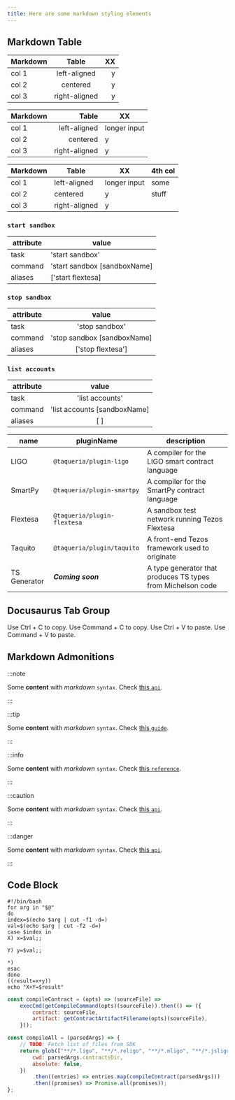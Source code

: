 ```yaml
---
title: Here are some markdown styling elements
---
```



<!--
	<div
		style={{
			display: "flex",
			flexDirection: "row",
			overflowX: "auto",
			boxShadow: "0px 2px 5px rgba(0, 0, 0, 0.15)",
			borderRadius: "8px",
		}}
	>
		<div style={{ display: "flex", flexDirection: "column" }}>
			<div
				style={{
					background: "#FFDFA0",
					color: "black",
					padding: "26px 16px 13px 16px",
					fontFamily: "Montserrat",
					fontStyle: "normal",
					fontWeight: "bold",
					fontSize: "14px",
					lineHeight: "17px",
					textTransform: "uppercase",
				}}
			>
				Name
			</div>
			<div
				style={{
					color: "black",
					padding: "20px 16px",
					fontFamily: "Montserrat",
					fontStyle: "normal",
					fontWeight: "500",
					fontSize: "12px",
					lineHeight: "16px",
					borderBottom: "solid 2px #FFDFA0",
				}}
			>
				ligo
			</div>
			<div
				style={{
					background: "#FFF9ED",
					color: "black",
					padding: "20px 16px",
					fontFamily: "Montserrat",
					fontStyle: "normal",
					fontWeight: "500",
					fontSize: "12px",
					lineHeight: "16px",
					borderBottom: "solid 2px #FFDFA0",
				}}
			>
				smartpy
			</div>
			<div
				style={{
					color: "black",
					padding: "20px 16px",
					fontFamily: "Montserrat",
					fontStyle: "normal",
					fontWeight: "500",
					fontSize: "12px",
					lineHeight: "16px",
					borderBottom: "solid 2px #FFDFA0",
				}}
			>
				taqueria-sdk
			</div>
			<div
				style={{
					background: "#FFF9ED",
					color: "black",
					padding: "20px 16px",
					fontFamily: "Montserrat",
					fontStyle: "normal",
					fontWeight: "500",
					fontSize: "12px",
					lineHeight: "16px",
				}}
			>
				DoinBadlyCorp(DBC)
			</div>
		</div>
		<div style={{ display: "flex", flexDirection: "column", width: "100%" }}>
			<div
				style={{
					background: "#FFDFA0",
					color: "black",
					padding: "26px 16px 13px 16px",
					fontFamily: "Montserrat",
					fontStyle: "normal",
					fontWeight: "bold",
					fontSize: "14px",
					lineHeight: "17px",
					textTransform: "uppercase",
				}}
			>
				Purpose
			</div>
			<div
				style={{
					color: "black",
					padding: "20px 16px",
					whiteSpace: "nowrap",
					fontFamily: "Montserrat",
					fontStyle: "normal",
					fontWeight: "500",
					fontSize: "12px",
					lineHeight: "16px",
					borderLeft: "solid 2px #FFDFA0",
					borderBottom: "solid 2px #FFDFA0",
				}}
			>
				Complies Ligo smart contracts to Michelson
			</div>
			<div
				style={{
					background: "#FFF9ED",
					color: "black",
					padding: "20px 16px",
					whiteSpace: "nowrap",
					fontFamily: "Montserrat",
					fontStyle: "normal",
					fontWeight: "500",
					fontSize: "12px",
					lineHeight: "16px",
					borderLeft: "solid 2px #FFDFA0",
					borderBottom: "solid 2px #FFDFA0",
				}}
			>
				Complies SmartPy smart contracts to Michelson
			</div>
			<div
				style={{
					color: "black",
					padding: "20px 16px",
					whiteSpace: "nowrap",
					fontFamily: "Montserrat",
					fontStyle: "normal",
					fontWeight: "500",
					fontSize: "12px",
					lineHeight: "16px",
					borderLeft: "solid 2px #FFDFA0",
					borderBottom: "solid 2px #FFDFA0",
				}}
			>
				The core of the Taqueria framework, relevant only to Taqueria plugin
				developers
			</div>
			<div
				style={{
					background: "#FFF9ED",
					color: "black",
					padding: "20px 16px",
					whiteSpace: "nowrap",
					fontFamily: "Montserrat",
					fontStyle: "normal",
					fontWeight: "500",
					fontSize: "12px",
					lineHeight: "16px",
					borderLeft: "solid 2px #FFDFA0",
				}}
			>
				The core of the Taqueria framework, relevant only to Taqueria plugin
				developers
			</div>
		</div>
	</div>
);

<Chart />

	<span
		style={{
			borderRadius: "2px",
			color: "#fff",
			padding: "0.2rem",
		}}
	>
		<div
			style={{
				display: "flex",
				flexDirection: "column",
				background: "rgba(252, 175, 23, 0.1)",
				borderRadius: "10px 0px 0px 10px",
				borderLeft: "solid #FCAF17 6px",
				padding: "15px 20px",
			}}
		>
			<div
				style={{
					color: "#FCAF17",
					fontFamily: "Montserrat",
					fontStyle: "normal",
					fontWeight: "bold",
					fontSize: "14px",
					lineHeight: "17px",
					fontVariant: "small-caps",
				}}
			>
				<div
					style={{
						display: "flex",
						flexDirection: "row",
						marginBottom: "11px",
					}}
				>
					<img src={require("../static/img/CautionIcon.png").default} />
					<div style={{ marginLeft: "14px" }}>CAUTION</div>
				</div>
			</div>
			<div
				style={{
					marginLeft: "30px",
					fontFamily: "Montserrat",
					fontStyle: "normal",
					fontWeight: "500",
					fontSize: "12px",
					lineHeight: "16px",
					color: "#FCAF17",
				}}
			>
				Taqueria is in the early stages of development. APIs and User Interfaces
				are unstable and likely to change.
			</div>
		</div>
	</span>
);

<Caution />

	<span
		style={{
			borderRadius: "2px",
			color: "#fff",
			padding: "0.2rem",
		}}
	>
		<div
			style={{
				display: "flex",
				flexDirection: "column",
				background: "rgba(160, 102, 170, 0.1)",
				borderRadius: "10px 0px 0px 10px",
				borderLeft: "solid #A066AA 6px",
				padding: "15px 20px",
			}}
		>
			<div
				style={{
					color: "#A066AA",
					fontFamily: "Montserrat",
					fontStyle: "normal",
					fontWeight: "bold",
					fontSize: "14px",
					lineHeight: "17px",
					fontVariant: "small-caps",
				}}
			>
				<div
					style={{
						display: "flex",
						flexDirection: "row",
						marginBottom: "11px",
					}}
				>
					<img src={require("../static/img/InfoIcon.png").default} />
					<div style={{ marginLeft: "14px" }}>INFO</div>
				</div>
			</div>
			<div
				style={{
					marginLeft: "30px",
					fontFamily: "Montserrat",
					fontStyle: "normal",
					fontWeight: "500",
					fontSize: "12px",
					lineHeight: "16px",
					color: "#A066AA",
				}}
			>
				Taqueria is in the early stages of development. APIs and User Interfaces
				are unstable and likely to change.
			</div>
		</div>
	</span>
);

<Info />

	<span
		style={{
			borderRadius: "2px",
			color: "#fff",
			padding: "0.2rem",
		}}
	>
		<div
			style={{
				display: "flex",
				flexDirection: "column",
				background: "rgba(204, 185, 9, 0.1)",
				borderRadius: "10px 0px 0px 10px",
				borderLeft: "solid #CCB909 6px",
				padding: "15px 20px",
			}}
		>
			<div
				style={{
					color: "#CCB909",
					fontFamily: "Montserrat",
					fontStyle: "normal",
					fontWeight: "bold",
					fontSize: "14px",
					lineHeight: "17px",
					fontVariant: "small-caps",
				}}
			>
				<div
					style={{
						display: "flex",
						flexDirection: "row",
						marginBottom: "11px",
					}}
				>
					<img src={require("../static/img/TipIcon.png").default} />
					<div style={{ marginLeft: "14px" }}>TIP</div>
				</div>
			</div>
			<div
				style={{
					marginLeft: "30px",
					fontFamily: "Montserrat",
					fontStyle: "normal",
					fontWeight: "500",
					fontSize: "12px",
					lineHeight: "16px",
					color: "#CCB909",
				}}
			>
				Taqueria is in the early stages of development. APIs and User Interfaces
				are unstable and likely to change.
			</div>
		</div>
	</span>
);

<Tip />-->

## Markdown Table

| Markdown |     Table     |  XX |
|----------|:-------------:|----:|
| col 1    | left-aligned  |   y |
| col 2    |   centered    |   y |
| col 3    | right-aligned |   y |

| Markdown |     Table     |  XX            |
|----------|--------------:|----------------|
| col 1    | left-aligned  |   longer input |
| col 2    |   centered    |   y            |
| col 3    | right-aligned |   y            |


| Markdown |     Table     |  XX            |  4th col   |
|----------|---------------|----------------|------------|
| col 1    | left-aligned  |   longer input |	some     |
| col 2    |   centered    |   y            |   stuff    |
| col 3    | right-aligned |   y            |            |



### `start sandbox`
|  attribute |  value                         |  
|------------|--------------------------------|
|  task      | 'start sandbox'                | 
|  command   | 'start sandbox [sandboxName]   | 
|  aliases   | ['start flextesa]              |  

### `stop sandbox`
|  attribute |  value                         | 
|------------|:------------------------------:|
|  task      | 'stop sandbox'                 | 
|  command   | 'stop sandbox [sandboxName]    | 
|  aliases   | ['stop flextesa']              |  

 ### `list accounts`
|  attribute |  value                         | 
|------------|:------------------------------:|
|  task      | 'list accounts'                | 
|  command   | 'list accounts [sandboxName]   | 
|  aliases   | [ ]                            |  

| name         |  pluginName                  |  description                                                |
|--------------|------------------------------|-------------------------------------------------------------|
| LIGO         | `@taqueria/plugin-ligo`      | A compiler for the LIGO smart contract language             |
| SmartPy      | `@taqueria/plugin-smartpy`   | A compiler for the SmartPy contract language                |
| Flextesa     | `@taqueria/plugin-flextesa`  | A sandbox test network running Tezos Flextesa               | 
| Taquito      | `@taqueria/plugin/taquito`   | A front-end Tezos framework used to originate               |
| TS Generator | ***Coming soon***            | A type generator that produces TS types from Michelson code |

## Docusaurus Tab Group

<Tabs groupId="operating-systems">
	<TabItem value="win" label="Windows">
		Use Ctrl + C to copy.
	</TabItem>
	<TabItem value="mac" label="MacOS">
		Use Command + C to copy.
	</TabItem>
</Tabs>

<Tabs groupId="operating-systems">
	<TabItem value="win" label="Windows">
		Use Ctrl + V to paste.
	</TabItem>
	<TabItem value="mac" label="MacOS">
		Use Command + V to paste.
	</TabItem>
</Tabs>

## Markdown Admonitions

:::note

Some **content** with _markdown_ `syntax`. Check [this `api`](#).

:::

:::tip

Some **content** with _markdown_ `syntax`. Check [this `guide`](#).

:::

:::info

Some **content** with _markdown_ `syntax`. Check [this `reference`](#).

:::

:::caution

Some **content** with _markdown_ `syntax`. Check [this `api`](#).

:::

:::danger

Some **content** with _markdown_ `syntax`. Check [this `api`](#).

:::

## Code Block

```shell
#!/bin/bash
for arg in "$@"
do
index=$(echo $arg | cut -f1 -d=)
val=$(echo $arg | cut -f2 -d=)
case $index in
X) x=$val;;

Y) y=$val;;

*)
esac
done
((result=x+y))
echo "X+Y=$result"
```

```js
const compileContract = (opts) => (sourceFile) =>
	execCmd(getCompileCommand(opts)(sourceFile)).then(() => ({
		contract: sourceFile,
		artifact: getContractArtifactFilename(opts)(sourceFile),
	}));

const compileAll = (parsedArgs) => {
	// TODO: Fetch list of files from SDK
	return glob(["**/*.ligo", "**/*.religo", "**/*.mligo", "**/*.jsligo"], {
		cwd: parsedArgs.contractsDir,
		absolute: false,
	})
		.then((entries) => entries.map(compileContract(parsedArgs)))
		.then((promises) => Promise.all(promises));
};
```
